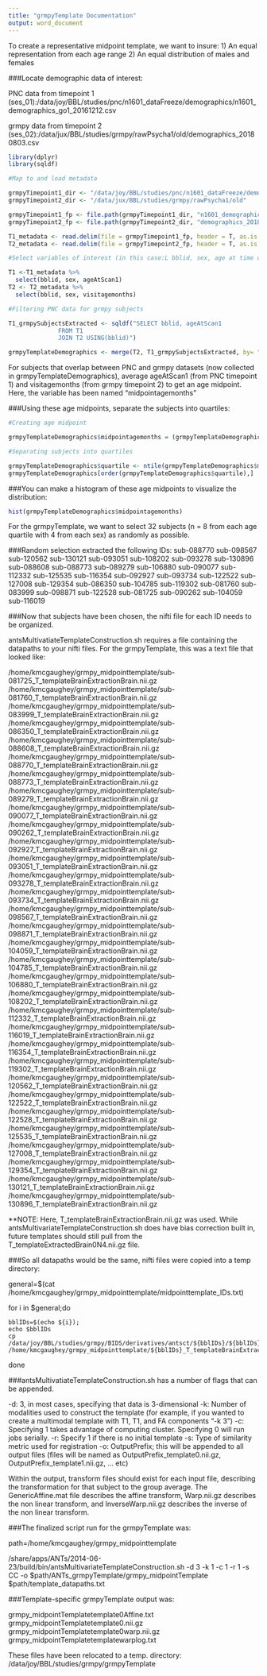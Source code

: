 ```yaml
---
title: "grmpyTemplate Documentation"
output: word_document
---
```


To create a representative midpoint template, we want to insure: 
1) An equal representation from each age range
2) An equal distribution of males and females

###Locate demographic data of interest:

PNC data from timepoint 1 (ses_01):/data/joy/BBL/studies/pnc/n1601_dataFreeze/demographics/n1601_demographics_go1_20161212.csv

grmpy data from timepoint 2 (ses_02):/data/jux/BBL/studies/grmpy/rawPsycha1/old/demographics_20180803.csv

```r
library(dplyr)
library(sqldf)

#Map to and load metadata

grmpyTimepoint1_dir <- "/data/joy/BBL/studies/pnc/n1601_dataFreeze/demographics/"
grmpyTimepoint2_dir <- "/data/jux/BBL/studies/grmpy/rawPsycha1/old"

grmpyTimepoint1_fp <- file.path(grmpyTimepoint1_dir, "n1601_demographics_go1_20161212.csv")
grmpyTimepoint2_fp <- file.path(grmpyTimepoint2_dir, "demographics_20180803.csv")

T1_metadata <- read.delim(file = grmpyTimepoint1_fp, header = T, as.is = T, sep = ",")
T2_metadata <- read.delim(file = grmpyTimepoint2_fp, header = T, as.is = T, sep = ",")

#Select variables of interest (in this case:L bblid, sex, age at time of scan)

T1 <-T1_metadata %>%
  select(bblid, sex, ageAtScan1)
T2 <- T2_metadata %>%
  select(bblid, sex, visitagemonths)

#Filtering PNC data for grmpy subjects

T1_grmpySubjectsExtracted <- sqldf("SELECT bblid, ageAtScan1 
              FROM T1
              JOIN T2 USING(bblid)")

grmpyTemplateDemographics <- merge(T2, T1_grmpySubjectsExtracted, by= "bblid")

```

For subjects that overlap between PNC and grmpy datasets (now collected in grmpyTemplateDemographics), average ageAtScan1 (from PNC timepoint 1) and visitagemonths (from grmpy timepoint 2) to get an age midpoint. Here, the variable has been named "midpointagemonths"

###Using these age midpoints, separate the subjects into quartiles:

```r
#Creating age midpoint

grmpyTemplateDemographics$midpointagemonths = (grmpyTemplateDemographics$ageAtScan1 + grmpyTemplateDemographics$visitagemonths) / 2

#Separating subjects into quartiles

grmpyTemplateDemographics$quartile <- ntile(grmpyTemplateDemographics$midpointagemonths, 4)
grmpyTemplateDemographics[order(grmpyTemplateDemographics$quartile),]

```

###You can make a histogram of these age midpoints to visualize the distribution:

```r
hist(grmpyTemplateDemographics$midpointagemonths)
```

For the grmpyTemplate, we want to select 32 subjects (n = 8 from each age quartile with 4 from each sex) as randomly as possible.

###Random selection extracted the following IDs:
sub-088770
sub-098567
sub-120562
sub-130121
sub-093051
sub-108202
sub-093278
sub-130896
sub-088608
sub-088773
sub-089279
sub-106880
sub-090077
sub-112332
sub-125535
sub-116354
sub-092927
sub-093734
sub-122522
sub-127008
sub-129354
sub-086350
sub-104785
sub-119302
sub-081760
sub-083999
sub-098871
sub-122528
sub-081725
sub-090262
sub-104059
sub-116019

###Now that subjects have been chosen, the nifti file for each ID needs to be organized. 

antsMultivatiateTemplateConstruction.sh requires a file containing the datapaths to your nifti files. For the grmpyTemplate, this was a text file that looked like:

/home/kmcgaughey/grmpy_midpointtemplate/sub-081725_T_templateBrainExtractionBrain.nii.gz
/home/kmcgaughey/grmpy_midpointtemplate/sub-081760_T_templateBrainExtractionBrain.nii.gz
/home/kmcgaughey/grmpy_midpointtemplate/sub-083999_T_templateBrainExtractionBrain.nii.gz
/home/kmcgaughey/grmpy_midpointtemplate/sub-086350_T_templateBrainExtractionBrain.nii.gz
/home/kmcgaughey/grmpy_midpointtemplate/sub-088608_T_templateBrainExtractionBrain.nii.gz
/home/kmcgaughey/grmpy_midpointtemplate/sub-088770_T_templateBrainExtractionBrain.nii.gz
/home/kmcgaughey/grmpy_midpointtemplate/sub-088773_T_templateBrainExtractionBrain.nii.gz
/home/kmcgaughey/grmpy_midpointtemplate/sub-089279_T_templateBrainExtractionBrain.nii.gz
/home/kmcgaughey/grmpy_midpointtemplate/sub-090077_T_templateBrainExtractionBrain.nii.gz
/home/kmcgaughey/grmpy_midpointtemplate/sub-090262_T_templateBrainExtractionBrain.nii.gz
/home/kmcgaughey/grmpy_midpointtemplate/sub-092927_T_templateBrainExtractionBrain.nii.gz
/home/kmcgaughey/grmpy_midpointtemplate/sub-093051_T_templateBrainExtractionBrain.nii.gz
/home/kmcgaughey/grmpy_midpointtemplate/sub-093278_T_templateBrainExtractionBrain.nii.gz
/home/kmcgaughey/grmpy_midpointtemplate/sub-093734_T_templateBrainExtractionBrain.nii.gz
/home/kmcgaughey/grmpy_midpointtemplate/sub-098567_T_templateBrainExtractionBrain.nii.gz
/home/kmcgaughey/grmpy_midpointtemplate/sub-098871_T_templateBrainExtractionBrain.nii.gz
/home/kmcgaughey/grmpy_midpointtemplate/sub-104059_T_templateBrainExtractionBrain.nii.gz
/home/kmcgaughey/grmpy_midpointtemplate/sub-104785_T_templateBrainExtractionBrain.nii.gz
/home/kmcgaughey/grmpy_midpointtemplate/sub-106880_T_templateBrainExtractionBrain.nii.gz
/home/kmcgaughey/grmpy_midpointtemplate/sub-108202_T_templateBrainExtractionBrain.nii.gz
/home/kmcgaughey/grmpy_midpointtemplate/sub-112332_T_templateBrainExtractionBrain.nii.gz
/home/kmcgaughey/grmpy_midpointtemplate/sub-116019_T_templateBrainExtractionBrain.nii.gz
/home/kmcgaughey/grmpy_midpointtemplate/sub-116354_T_templateBrainExtractionBrain.nii.gz
/home/kmcgaughey/grmpy_midpointtemplate/sub-119302_T_templateBrainExtractionBrain.nii.gz
/home/kmcgaughey/grmpy_midpointtemplate/sub-120562_T_templateBrainExtractionBrain.nii.gz
/home/kmcgaughey/grmpy_midpointtemplate/sub-122522_T_templateBrainExtractionBrain.nii.gz
/home/kmcgaughey/grmpy_midpointtemplate/sub-122528_T_templateBrainExtractionBrain.nii.gz
/home/kmcgaughey/grmpy_midpointtemplate/sub-125535_T_templateBrainExtractionBrain.nii.gz
/home/kmcgaughey/grmpy_midpointtemplate/sub-127008_T_templateBrainExtractionBrain.nii.gz
/home/kmcgaughey/grmpy_midpointtemplate/sub-129354_T_templateBrainExtractionBrain.nii.gz
/home/kmcgaughey/grmpy_midpointtemplate/sub-130121_T_templateBrainExtractionBrain.nii.gz
/home/kmcgaughey/grmpy_midpointtemplate/sub-130896_T_templateBrainExtractionBrain.nii.gz

**NOTE: Here, T_templateBrainExtractionBrain.nii.gz was used. While antsMultivariateTemplateConstruction.sh does have bias correction built in, future templates should still pull from the T_templateExtractedBrain0N4.nii.gz file.



###So all datapaths would be the same, nifti files were copied into a temp directory:

general=$(cat /home/kmcgaughey/grmpy_midpointtemplate/midpointtemplate_IDs.txt)

for i in $general;do
    
    bblIDs=$(echo ${i});
    echo $bblIDs
    cp /data/joy/BBL/studies/grmpy/BIDS/derivatives/antsct/${bblIDs}/${bblIDs}_T1w_SingleSubjectTemplate/T_templateBrainExtractionBrain.nii.gz /home/kmcgaughey/grmpy_midpointtemplate/${bblIDs}_T_templateBrainExtractionBrain.nii.gz 
  
done



###antsMultivatiateTemplateConstruction.sh has a number of flags that can be appended. 

-d: 3, in most cases, specifying that data is 3-dimensional
-k: Number of modalities used to construct the template (for example, if you wanted to create a multimodal template with T1, T1, and FA components "-k 3")
-c: Specifying 1 takes advantage of computing cluster. Specifying 0 will run jobs serially. 
-r: Specify 1 if there is no initial template
-s: Type of similarity metric used for registration 
-o: OutputPrefix; this will be appended to all output files (files will be named as OutputPrefix_template0.nii.gz, OutputPrefix_template1.nii.gz, … etc)

Within the output, transform files should exist for each input file, describing the transformation for that subject to the group average. The GenericAffine.mat file describes the affine transform, Warp.nii.gz describes the non linear transform, and InverseWarp.nii.gz describes the inverse of the non linear transform.



###The finalized script run for the grmpyTemplate was:

path=/home/kmcgaughey/grmpy_midpointtemplate 

/share/apps/ANTs/2014-06-23/build/bin/antsMultivariateTemplateConstruction.sh -d 3 -k 1 -c 1 -r 1 -s CC -o $path/ANTs_grmpyTemplate/grmpy_midpointTemplate $path/template_datapaths.txt



###Template-specific grmpyTemplate output was:

grmpy_midpointTemplatetemplate0Affine.txt  
grmpy_midpointTemplatetemplate0.nii.gz
grmpy_midpointTemplatetemplate0warp.nii.gz
grmpy_midpointTemplatetemplatewarplog.txt

These files have been relocated to a temp. directory: /data/joy/BBL/studies/grmpy/grmpyTemplate